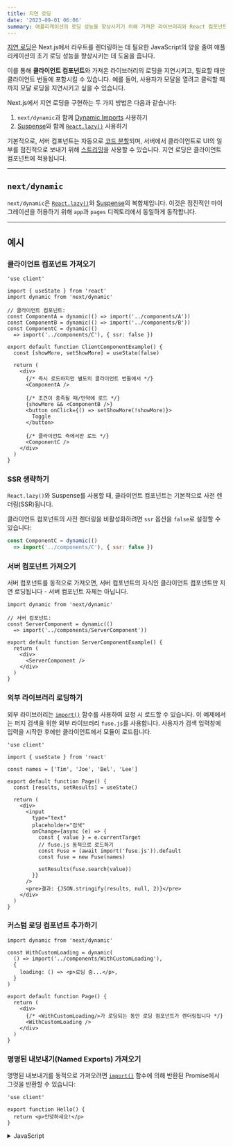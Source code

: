 ```yaml
---
title: 지연 로딩
date: '2023-09-01 06:06'
summary: 애플리케이션의 로딩 성능을 향상시키기 위해 가져온 라이브러리와 React 컴포넌트를 지연 로딩하세요.
---
```


<TOCInline toc={props.toc} asDisclosure />


[지연 로딩](https://developer.mozilla.org/docs/Web/Performance/Lazy_loading)은 Next.js에서 라우트를 렌더링하는 데 필요한 JavaScript의 양을 줄여 애플리케이션의 초기 로딩 성능을 향상시키는 데 도움을 줍니다.

이를 통해 **클라이언트 컴포넌트**와 가져온 라이브러리의 로딩을 지연시키고, 필요할 때만 클라이언트 번들에 포함시킬 수 있습니다. 예를 들어, 사용자가 모달을 열려고 클릭할 때까지 모달 로딩을 지연시키고 싶을 수 있습니다.

Next.js에서 지연 로딩을 구현하는 두 가지 방법은 다음과 같습니다:

1. `next/dynamic`과 함께 [Dynamic Imports](#nextdynamic) 사용하기
2. [Suspense](https://react.dev/reference/react/Suspense)와 함께 [`React.lazy()`](https://react.dev/reference/react/lazy) 사용하기

기본적으로, 서버 컴포넌트는 자동으로 [코드 분할](https://developer.mozilla.org/docs/Glossary/Code_splitting)되며, 서버에서 클라이언트로 UI의 일부를 점진적으로 보내기 위해 [스트리밍](/docs/nextjs/routing/loading-ui-and-streaming)을 사용할 수 있습니다. 지연 로딩은 클라이언트 컴포넌트에 적용됩니다.

---

## `next/dynamic`

`next/dynamic`은 [`React.lazy()`](https://react.dev/reference/react/lazy)와 [Suspense](https://react.dev/reference/react/Suspense)의 복합체입니다. 이것은 점진적인 마이그레이션을 허용하기 위해 `app`과 `pages` 디렉토리에서 동일하게 동작합니다.

---

## 예시

### 클라이언트 컴포넌트 가져오기

```jsx:"app/page.js"
'use client'

import { useState } from 'react'
import dynamic from 'next/dynamic'

// 클라이언트 컴포넌트:
const ComponentA = dynamic(() => import('../components/A'))
const ComponentB = dynamic(() => import('../components/B'))
const ComponentC = dynamic(() 
  => import('../components/C'), { ssr: false })

export default function ClientComponentExample() {
  const [showMore, setShowMore] = useState(false)

  return (
    <div>
      {/* 즉시 로드하지만 별도의 클라이언트 번들에서 */}
      <ComponentA />

      {/* 조건이 충족될 때/만약에 로드 */}
      {showMore && <ComponentB />}
      <button onClick={() => setShowMore(!showMore)}>
        Toggle
      </button>

      {/* 클라이언트 측에서만 로드 */}
      <ComponentC />
    </div>
  )
}
```

### SSR 생략하기

`React.lazy()`와 Suspense를 사용할 때, 클라이언트 컴포넌트는 기본적으로 사전 렌더링(SSR)됩니다.

클라이언트 컴포넌트의 사전 렌더링을 비활성화하려면 `ssr` 옵션을 `false`로 설정할 수 있습니다:

```jsx
const ComponentC = dynamic(() 
  => import('../components/C'), { ssr: false })
```

### 서버 컴포넌트 가져오기

서버 컴포넌트를 동적으로 가져오면, 서버 컴포넌트의 자식인 클라이언트 컴포넌트만 지연 로딩됩니다 - 서버 컴포넌트 자체는 아닙니다.

```jsx:"app/page.js"
import dynamic from 'next/dynamic'

// 서버 컴포넌트:
const ServerComponent = dynamic(() 
  => import('../components/ServerComponent'))

export default function ServerComponentExample() {
  return (
    <div>
      <ServerComponent />
    </div>
  )
}
```


### 외부 라이브러리 로딩하기

외부 라이브러리는 [`import()`](https://developer.mozilla.org/docs/Web/JavaScript/Reference/Operators/import) 함수를 사용하여 요청 시 로드할 수 있습니다. 이 예제에서는 퍼지 검색을 위한 외부 라이브러리 `fuse.js`를 사용합니다. 사용자가 검색 입력창에 입력을 시작한 후에만 클라이언트에서 모듈이 로드됩니다.

```jsx:"app/page.js"
'use client'

import { useState } from 'react'

const names = ['Tim', 'Joe', 'Bel', 'Lee']

export default function Page() {
  const [results, setResults] = useState()

  return (
    <div>
      <input
        type="text"
        placeholder="검색"
        onChange={async (e) => {
          const { value } = e.currentTarget
          // fuse.js 동적으로 로드하기
          const Fuse = (await import('fuse.js')).default
          const fuse = new Fuse(names)

          setResults(fuse.search(value))
        }}
      />
      <pre>결과: {JSON.stringify(results, null, 2)}</pre>
    </div>
  )
}
```

### 커스텀 로딩 컴포넌트 추가하기

```jsx:"app/page.js"
import dynamic from 'next/dynamic'

const WithCustomLoading = dynamic(
  () => import('../components/WithCustomLoading'),
  {
    loading: () => <p>로딩 중...</p>,
  }
)

export default function Page() {
  return (
    <div>
      {/* <WithCustomLoading/>가 로딩되는 동안 로딩 컴포넌트가 렌더링됩니다 */}
      <WithCustomLoading />
    </div>
  )
}
```

### 명명된 내보내기(Named Exports) 가져오기

명명된 내보내기를 동적으로 가져오려면 [`import()`](https://developer.mozilla.org/docs/Web/JavaScript/Reference/Operators/import) 함수에 의해 반환된 Promise에서 그것을 반환할 수 있습니다:

```jsx:"components/hello.js"
'use client'

export function Hello() {
  return <p>안녕하세요!</p>
}
```
<details>
    <summary>JavaScript</summary>
```jsx:"app/page.js"
import dynamic from 'next/dynamic'

const ClientComponent = dynamic(() =>
  import('../components/hello').then((mod) => mod.Hello)
)
```
</details>